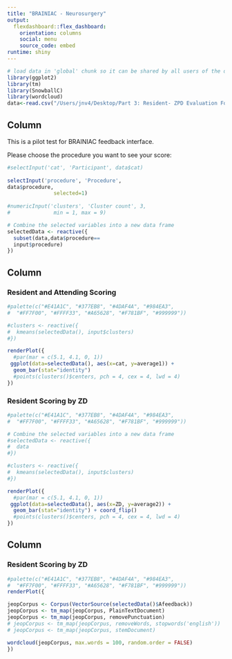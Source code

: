 ```yaml
---
title: "BRAINIAC - Neurosurgery"
output: 
  flexdashboard::flex_dashboard:
    orientation: columns
    social: menu
    source_code: embed
runtime: shiny
---
```


```r
# load data in 'global' chunk so it can be shared by all users of the dashboard
library(ggplot2)
library(tm)
library(SnowballC)
library(wordcloud)
data<-read.csv("/Users/jnv4/Desktop/Part 3: Resident- ZPD Evaluation Form - with Attending Feedback_December 10, 2016_14.13.csv")
```

Column {.sidebar}
-----------------------------------------------------------------------

This is a pilot test for BRAINIAC feedback interface.

Please choose the procedure you want to see your score:

```r
#selectInput('cat', 'Participant', data$cat)
    
selectInput('procedure', 'Procedure', 
data$procedure,
               selected=1)
    
#numericInput('clusters', 'Cluster count', 3,
#              min = 1, max = 9)

# Combine the selected variables into a new data frame
selectedData <- reactive({
  subset(data,data$procedure==
  input$procedure)
})

```

Column
-----------------------------------------------------------------------

### Resident and Attending Scoring

```r
#palette(c("#E41A1C", "#377EB8", "#4DAF4A", "#984EA3",
#  "#FF7F00", "#FFFF33", "#A65628", "#F781BF", "#999999"))

#clusters <- reactive({
#  kmeans(selectedData(), input$clusters)
#})

renderPlot({
  #par(mar = c(5.1, 4.1, 0, 1))
 ggplot(data=selectedData(), aes(x=cat, y=average1)) +
  geom_bar(stat="identity")
  #points(clusters()$centers, pch = 4, cex = 4, lwd = 4)
})
```

### Resident Scoring by ZD

```r
#palette(c("#E41A1C", "#377EB8", "#4DAF4A", "#984EA3",
#  "#FF7F00", "#FFFF33", "#A65628", "#F781BF", "#999999"))

# Combine the selected variables into a new data frame
#selectedData <- reactive({
#  data
#})

#clusters <- reactive({
#  kmeans(selectedData(), input$clusters)
#})

renderPlot({
  #par(mar = c(5.1, 4.1, 0, 1))
 ggplot(data=selectedData(), aes(x=ZD, y=average2)) +
  geom_bar(stat="identity") + coord_flip()
  #points(clusters()$centers, pch = 4, cex = 4, lwd = 4)
})
```

<!-- Column -->
<!-- ----------------------------------------------------------------------- -->

<!-- ```{r} -->
<!-- renderTable({ -->
<!--   selectedData() -->
<!-- }) -->
<!-- ``` -->

Column
-----------------------------------------------------------------------

### Resident Scoring by ZD

```r
#palette(c("#E41A1C", "#377EB8", "#4DAF4A", "#984EA3",
#  "#FF7F00", "#FFFF33", "#A65628", "#F781BF", "#999999"))
renderPlot({

jeopCorpus <- Corpus(VectorSource(selectedData()$Afeedback))
jeopCorpus <- tm_map(jeopCorpus, PlainTextDocument)
jeopCorpus <- tm_map(jeopCorpus, removePunctuation)
# jeopCorpus <- tm_map(jeopCorpus, removeWords, stopwords('english'))
# jeopCorpus <- tm_map(jeopCorpus, stemDocument)

wordcloud(jeopCorpus, max.words = 100, random.order = FALSE)
})
```
